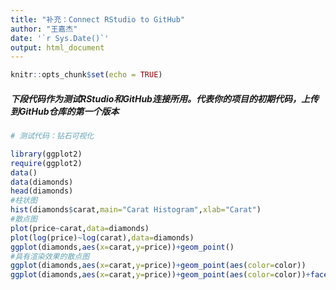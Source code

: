 ```yaml
---
title: "补充：Connect RStudio to GitHub"
author: "王嘉杰"
date: '`r Sys.Date()`'
output: html_document
---
```


```r
knitr::opts_chunk$set(echo = TRUE)
```

##### **下段代码作为测试RStudio和GitHub连接所用。代表你的项目的初期代码，上传到GitHub仓库的第一个版本**

```r
# 测试代码：钻石可视化

library(ggplot2)
require(ggplot2)
data()
data(diamonds)
head(diamonds)
#柱状图
hist(diamonds$carat,main="Carat Histogram",xlab="Carat")
#散点图
plot(price~carat,data=diamonds)
plot(log(price)~log(carat),data=diamonds)
ggplot(diamonds,aes(x=carat,y=price))+geom_point()
#具有渲染效果的散点图
ggplot(diamonds,aes(x=carat,y=price))+geom_point(aes(color=color))
ggplot(diamonds,aes(x=carat,y=price))+geom_point(aes(color=color))+facet_grid(cut~clarity)
```